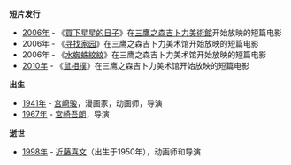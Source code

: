 <!--
'''故事片发行'''
-->
'''短片发行'''
* [[2006年|2006年]] - 《[[買下星星的日子|買下星星的日子]]》在[[三鷹之森吉卜力美術館|三鷹之森吉卜力美術館]]开始放映的短篇电影
*   2006年  - 《[[尋找棲所|寻找家园]]》在三鹰之森吉卜力美术馆开始放映的短篇电影
*   2006年  - 《[[水蜘蛛紋紋|水蜘蛛紋紋]]》在三鹰之森吉卜力美术馆开始放映的短篇电影
* [[2010年|2010年]] - 《[[鼠相撲|鼠相撲]]》在三鹰之森吉卜力美术馆开始放映的短篇电影
<!--
'''其他出版发行'''
-->

'''出生'''
* [[1941年|1941年]] - [[宫崎骏|宫崎骏]]，漫画家，动画师，导演
* [[1967年|1967年]] - [[宮崎吾朗|宮崎吾朗]]，导演

'''逝世'''
* [[1998年|1998年]] - [[近藤喜文|近藤喜文]]（出生于1950年），动画师和导演
<!--
'''纪念日和活动'''
-->
